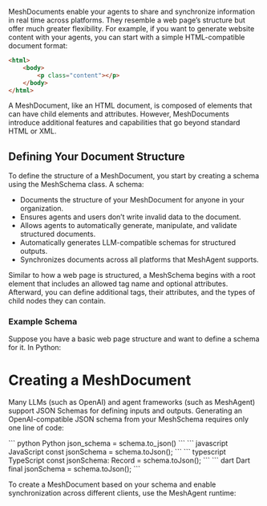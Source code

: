

MeshDocuments enable your agents to share and synchronize information in real time across platforms. They resemble a web page’s structure but offer much greater flexibility. For example, if you want to generate website content with your agents, you can start with a simple HTML-compatible document format:

```html
<html>
    <body>
        <p class="content"></p>
    </body>
</html>
```

A MeshDocument, like an HTML document, is composed of elements that can have child elements and attributes. However, MeshDocuments introduce additional features and capabilities that go beyond standard HTML or XML.

## Defining Your Document Structure

To define the structure of a MeshDocument, you start by creating a schema using the MeshSchema class. A schema:

- Documents the structure of your MeshDocument for anyone in your organization.
- Ensures agents and users don’t write invalid data to the document.
- Allows agents to automatically generate, manipulate, and validate structured documents.
- Automatically generates LLM-compatible schemas for structured outputs.
- Synchronizes documents across all platforms that MeshAgent supports.

Similar to how a web page is structured, a MeshSchema begins with a root element that includes an allowed tag name and optional attributes. Afterward, you can define additional tags, their attributes, and the types of child nodes they can contain.

### Example Schema

Suppose you have a basic web page structure and want to define a schema for it. In Python:

<CodeGroup>
    <SchemasHtmlPy />
    <SchemasHtmlJs />
    <SchemasHtmlTs />
    <SchemasHtmlDart />
</CodeGroup>


# Creating a MeshDocument

Many LLMs (such as OpenAI) and agent frameworks (such as MeshAgent) support JSON Schemas for defining inputs and outputs. Generating an OpenAI-compatible JSON schema from your MeshSchema requires only one line of code:

<CodeGroup>
``` python Python
json_schema = schema.to_json()
```
``` javascript JavaScript
const jsonSchema = schema.toJson();
```
``` typescript TypeScript
const jsonSchema: Record<string, any> = schema.toJson();
```
``` dart Dart
final jsonSchema = schema.toJson();
```
</CodeGroup>


To create a MeshDocument based on your schema and enable synchronization across different clients, use the MeshAgent runtime:


<CodeGroup>
    <DocumentsWritingPy />
    <DocumentsWritingJs />
    <DocumentsWritingTs />
    <DocumentsWritingDart />
</CodeGroup>




